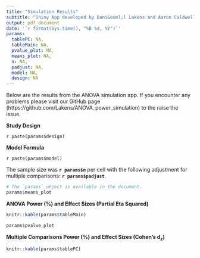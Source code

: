 ```yaml
---
title: "Simulation Results"
subtitle: "Shiny App developed by Dani&euml;l Lakens and Aaron Caldwell"
output: pdf_document
date: '`r format(Sys.time(), "%B %d, %Y")`'
params:
  tablePC: NA,
  tableMain: NA,
  pvalue_plot: NA,
  means_plot: NA,
  n: NA,
  padjust: NA,
  model: NA,
  design: NA
---
```





Below are the results from the ANOVA simulation app. If you encounter any problems please visit our GitHub page (https://github.com/Lakens/ANOVA_power_simulation) to the raise the issue.

**Study Design**

`r paste(params$design)`

**Model Formula** 

`r paste(params$model)`

The sample size was **`r params$n`** per cell with the following adjustment for multiple comparisons: **`r params$padjust`**. 


```r
# The `params` object is available in the document.
params$means_plot
```

**ANOVA Power (%) and Effect Sizes (Partial Eta Squared)**

```r
knitr::kable(params$tableMain)

params$pvalue_plot
```

**Multiple Comparisons Power (%) and Effect Sizes (Cohen's d~z~)**

```r
knitr::kable(params$tablePC)
```



